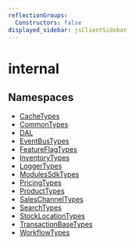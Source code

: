 ```yaml
---
reflectionGroups:
  Constructors: false
displayed_sidebar: jsClientSidebar
---
```



# internal

## Namespaces

- [CacheTypes](../../internal-1/modules/js_client.internal.internal-1.CacheTypes.mdx)
- [CommonTypes](../../internal-1/modules/js_client.internal.internal-1.CommonTypes.mdx)
- [DAL](../../internal-1/modules/js_client.internal.internal-1.DAL.mdx)
- [EventBusTypes](../../internal-1/modules/js_client.internal.internal-1.EventBusTypes.mdx)
- [FeatureFlagTypes](../../internal-1/modules/js_client.internal.internal-1.FeatureFlagTypes.mdx)
- [InventoryTypes](../../internal-1/modules/js_client.internal.internal-1.InventoryTypes.mdx)
- [LoggerTypes](../../internal-1/modules/js_client.internal.internal-1.LoggerTypes.mdx)
- [ModulesSdkTypes](../../internal-1/modules/js_client.internal.internal-1.ModulesSdkTypes.mdx)
- [PricingTypes](../../internal-1/modules/js_client.internal.internal-1.PricingTypes.mdx)
- [ProductTypes](../../internal-1/modules/js_client.internal.internal-1.ProductTypes.mdx)
- [SalesChannelTypes](../../internal-1/modules/js_client.internal.internal-1.SalesChannelTypes.mdx)
- [SearchTypes](../../internal-1/modules/js_client.internal.internal-1.SearchTypes.mdx)
- [StockLocationTypes](../../internal-1/modules/js_client.internal.internal-1.StockLocationTypes.mdx)
- [TransactionBaseTypes](../../internal-1/modules/js_client.internal.internal-1.TransactionBaseTypes.mdx)
- [WorkflowTypes](../../internal-1/modules/js_client.internal.internal-1.WorkflowTypes.mdx)

